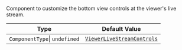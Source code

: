 Component to customize the bottom view controls at the viewer's live stream.

| Type                          | Default Value                                                                                                                                                                            |
| ----------------------------- | ---------------------------------------------------------------------------------------------------------------------------------------------------------------------------------------- |
| `ComponentType`\| `undefined` | [`ViewerLiveStreamControls`](https://github.com/GetStream/stream-video-js/blob/main/packages/react-native-sdk/src/components/Livestream/LiveStreamControls/ViewerLiveStreamControls.tsx) |
